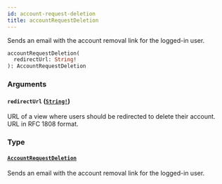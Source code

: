 ```yaml
---
id: account-request-deletion
title: accountRequestDeletion
---
```


Sends an email with the account removal link for the logged-in user.

```graphql
accountRequestDeletion(
  redirectUrl: String!
): AccountRequestDeletion

```

### Arguments

#### `redirectUrl` ([`String!`](/api-reference/scalars/string.mdx))

URL of a view where users should be redirected to delete their account. URL in RFC 1808 format.

### Type

#### [`AccountRequestDeletion`](/api-reference/objects/account-request-deletion.mdx)

Sends an email with the account removal link for the logged-in user.
